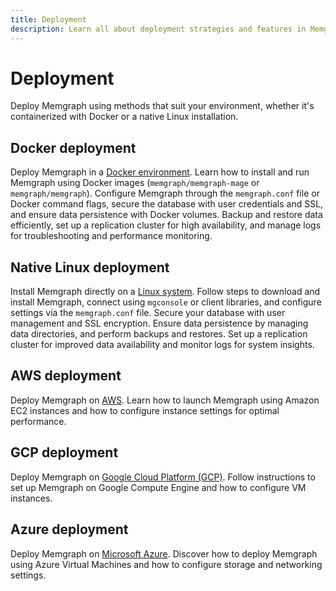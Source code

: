 ```yaml
---
title: Deployment
description: Learn all about deployment strategies and features in Memgraph.
---
```




# Deployment

Deploy Memgraph using methods that suit your environment, whether it's containerized with Docker or a native Linux installation.

## Docker deployment

Deploy Memgraph in a [Docker environment](/deployment/docker). Learn how to
install and run Memgraph using Docker images (`memgraph/memgraph-mage` or
`memgraph/memgraph`). Configure Memgraph through the `memgraph.conf` file or
Docker command flags, secure the database with user credentials and SSL, and
ensure data persistence with Docker volumes. Backup and restore data
efficiently, set up a replication cluster for high availability, and manage logs
for troubleshooting and performance monitoring.

## Native Linux deployment

Install Memgraph directly on a [Linux system](/deployment/linux). Follow steps
to download and install Memgraph, connect using `mgconsole` or client libraries,
and configure settings via the `memgraph.conf` file. Secure your database with
user management and SSL encryption. Ensure data persistence by managing data
directories, and perform backups and restores. Set up a replication cluster for
improved data availability and monitor logs for system insights.

## AWS deployment

Deploy Memgraph on [AWS](/deployment/aws). Learn how to launch Memgraph using
Amazon EC2 instances and how to configure instance settings for optimal
performance.

## GCP deployment

Deploy Memgraph on [Google Cloud Platform (GCP)](/deployment/gcp). Follow
instructions to set up Memgraph on Google Compute Engine and how to configure VM
instances.

## Azure deployment

Deploy Memgraph on [Microsoft Azure](/deployment/azure). Discover how to deploy
Memgraph using Azure Virtual Machines and how to configure storage and
networking settings.

<CommunityLinks/>